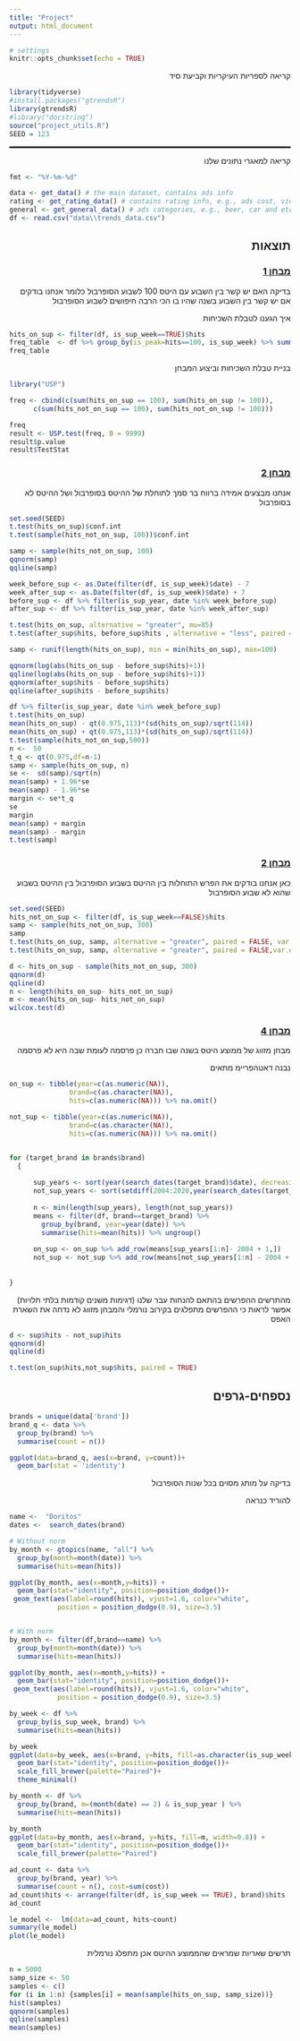 ```yaml
---
title: "Project"
output: html_document
---
```


```r
# settings
knitr::opts_chunk$set(echo = TRUE)

```

קריאה לספריות העיקריות וקביעת סיד

```r
library(tidyverse)
#install.packages("gtrendsR")
library(gtrendsR)
#library("docstring")
source("project_utils.R")
SEED = 123
```

```{=html}
<style>
    p  {direction: rtl;}
    h1 {text-align: center;}
    h2 {direction: rtl;}
    h4 {direction: rtl;}
    h3 {direction: rtl;text-decoration: underline;}
    ol {direction: rtl;}
    li {direction: rtl;}
</style>
```
::: {style="border-bottom:solid"}
:::

קריאה למאגרי נתונים שלנו

```r
fmt <- "%Y-%m-%d"

data <- get_data() # the main dataset, contains ads info
rating <- get_rating_data() # contains rating info, e.g., ads cost, viewrs and etc
general <- get_general_data() # ads categories, e.g., beer, car and etc 
df <- read.csv("data\\trends_data.csv")
```

## תוצאות

### מבחן 1

בדיקה האם יש קשר בין השבוע עם היטס 100 לשבוע הסופרבול כלומר אנחנו בודקים אם יש קשר בין השבוע בשנה שהיו בו הכי הרבה חיפושים לשבוע הסופרבול

איך הגענו לטבלת השכיחות

```r
hits_on_sup <- filter(df, is_sup_week==TRUE)$hits
freq_table  <- df %>% group_by(is_peak=hits==100, is_sup_week) %>% summarise(count=n())
freq_table
```

בניית טבלת השכיחות וביצוע המבחן

```r
library("USP")

freq <- cbind(c(sum(hits_on_sup == 100), sum(hits_on_sup != 100)),
      c(sum(hits_not_on_sup == 100), sum(hits_not_on_sup != 100)))

freq
result <- USP.test(freq, B = 9999)
result$p.value
result$TestStat
```

### מבחן 2

אנחנו מבצעים אמידה ברווח בר סמך לתוחלת של ההיטס בסופרבול ושל ההיטס לא בסופרבול

```r
set.seed(SEED)
t.test(hits_on_sup)$conf.int
t.test(sample(hits_not_on_sup, 100))$conf.int

samp <- sample(hits_not_on_sup, 100)
qqnorm(samp)
qqline(samp)
```

```r
week_before_sup <- as.Date(filter(df, is_sup_week)$date) - 7
week_after_sup <- as.Date(filter(df, is_sup_week)$date) + 7
before_sup <- df %>% filter(is_sup_year, date %in% week_before_sup)
after_sup <- df %>% filter(is_sup_year, date %in% week_after_sup)

t.test(hits_on_sup, alternative = "greater", mu=85)
t.test(after_sup$hits, before_sup$hits , alternative = "less", paired = T)

samp <- runif(length(hits_on_sup), min = min(hits_on_sup), max=100)

qqnorm(log(abs(hits_on_sup - before_sup$hits)+1))
qqline(log(abs(hits_on_sup - before_sup$hits)+1))
qqnorm(after_sup$hits - before_sup$hits)
qqline(after_sup$hits - before_sup$hits)


```

```r
df %>% filter(is_sup_year, date %in% week_before_sup)
t.test(hits_on_sup)
mean(hits_on_sup) - qt(0.975,113)*(sd(hits_on_sup)/sqrt(114))
mean(hits_on_sup) + qt(0.975,113)*(sd(hits_on_sup)/sqrt(114))
t.test(sample(hits_not_on_sup,500))
n <-  50
t_q <- qt(0.975,df=n-1)
samp <- sample(hits_on_sup, n)
se <-  sd(samp)/sqrt(n)
mean(samp) + 1.96*se
mean(samp) - 1.96*se
margin <- se*t_q
se
margin
mean(samp) + margin
mean(samp) - margin
t.test(samp)
```

### מבחן 2

כאן אנחנו בודקים את הפרש התוחלות בין ההיטס בשבוע הסופרבול בין ההיטס בשבוע שהוא לא שבוע הסופרבול

```r
set.seed(SEED)
hits_not_on_sup <- filter(df, is_sup_week==FALSE)$hits
samp <- sample(hits_not_on_sup, 300)
samp
t.test(hits_on_sup, samp, alternative = "greater", paired = FALSE, var.equal = 0, mu=0)
t.test(hits_on_sup, samp, alternative = "greater", paired = FALSE,var.equal = 0, mu=25)

d <- hits_on_sup - sample(hits_not_on_sup, 300)
qqnorm(d)
qqline(d)
n <- length(hits_on_sup- hits_not_on_sup)
m <- mean(hits_on_sup- hits_not_on_sup)
wilcox.test(d)

```

### מבחן 4

מבחן מזווג של ממוצע היטס בשנה שבו חברה כן פרסמה לעומת שבה היא לא פרסמה

נבנה דאטהפריימ מתאים

```r

on_sup <- tibble(year=c(as.numeric(NA)),
               brand=c(as.character(NA)),
               hits=c(as.numeric(NA))) %>% na.omit()

not_sup <- tibble(year=c(as.numeric(NA)),
               brand=c(as.character(NA)),
               hits=c(as.numeric(NA))) %>% na.omit()


for (target_brand in brands$brand) 
  {
     
      sup_years <- sort(year(search_dates(target_brand)$date), decreasing = T)
      not_sup_years <- sort(setdiff(2004:2020,year(search_dates(target_brand)$date)), decreasing = T)
      
      n <- min(length(sup_years), length(not_sup_years))
      means <- filter(df, brand==target_brand) %>% 
        group_by(brand, year=year(date)) %>%
        summarise(hits=mean(hits)) %>% ungroup()
      
      on_sup <- on_sup %>% add_row(means[sup_years[1:n]- 2004 + 1,]) 
      not_sup <- not_sup %>% add_row(means[not_sup_years[1:n] - 2004 + 1,])
     
      
}


```

מהתרשים ההפרשים בהתאם להנחות עבר שלנו (דגימות משנים קודמות בלתי תלויות) אפשר לראות כי ההפרשים מתפלגים בקירוב נורמלי והמבחן מזווג לא נדחה את השארת האפס

```r

d <- sup$hits - not_sup$hits
qqnorm(d)
qqline(d)

t.test(on_sup$hits,not_sup$hits, paired = TRUE)

```

## נספחים-גרפים

```r
brands = unique(data['brand'])
brand_q <- data %>%
  group_by(brand) %>%
  summarise(count = n())

ggplot(data=brand_q, aes(x=brand, y=count))+
  geom_bar(stat = 'identity')

```

בדיקה על מותג מסוים בכל שנות הסופרבול

להוריד כנראה

```r

name <-  "Doritos"
dates <-  search_dates(brand)

# Without norm
by_month <- gtopics(name, "all") %>%
  group_by(month=month(date)) %>% 
  summarise(hits=mean(hits))

ggplot(by_month, aes(x=month,y=hits)) +
  geom_bar(stat="identity", position=position_dodge())+
 geom_text(aes(label=round(hits)), vjust=1.6, color="white",
            position = position_dodge(0.9), size=3.5)



```

```r

# With norm 
by_month <- filter(df,brand==name) %>%
  group_by(month=month(date)) %>% 
  summarise(hits=mean(hits))

ggplot(by_month, aes(x=month,y=hits)) +
  geom_bar(stat="identity", position=position_dodge())+
 geom_text(aes(label=round(hits)), vjust=1.6, color="white",
            position = position_dodge(0.9), size=3.5)

```

```r
by_week <- df %>% 
  group_by(is_sup_week, brand) %>% 
  summarise(hits=mean(hits))

by_week
ggplot(data=by_week, aes(x=brand, y=hits, fill=as.character(is_sup_week), width=0.8)) +
  geom_bar(stat="identity", position=position_dodge())+
  scale_fill_brewer(palette="Paired")+
  theme_minimal()
```

```r
by_month <- df %>% 
  group_by(brand, m=(month(date) == 2) & is_sup_year ) %>% 
  summarise(hits=mean(hits))

by_month
ggplot(data=by_month, aes(x=brand, y=hits, fill=m, width=0.8)) +
  geom_bar(stat="identity", position=position_dodge())+
  scale_fill_brewer(palette="Paired")
```

```r

ad_count <- data %>%
  group_by(brand, year) %>%
  summarise(count = n(), cost=sum(cost))
ad_count$hits <- arrange(filter(df, is_sup_week == TRUE), brand)$hits
ad_count
```

```r
le_model <-  lm(data=ad_count, hits~count)
summary(le_model)
plot(le_model)
```

תרשים שאריות שמראים שהממוצע ההיטס אכן מתפלג נורמלית

```r
n = 5000
samp_size <- 50
samples <- c()
for (i in 1:n) {samples[i] = mean(sample(hits_on_sup, samp_size))}
hist(samples)
qqnorm(samples)
qqline(samples)
mean(samples)
```

